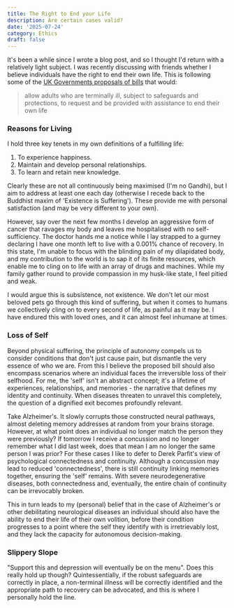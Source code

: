 ```yaml
---
title: The Right to End your Life
description: Are certain cases valid?
date: '2025-07-24'
category: Ethics
draft: false
---
```


It's been a while since I wrote a blog post, and so I thought I'd return with a relatively light subject. I was recently
discussing with friends whether I believe individuals have the right to end their own life. This is following some of
the [UK Governments proposals of bills](https://commonslibrary.parliament.uk/research-briefings/cbp-10123/) that would:

> allow adults who are terminally ill, subject to safeguards and protections, to request and be provided with assistance to end their own life

### Reasons for Living

I hold three key tenets in my own definitions of a fulfilling life:
1. To experience happiness.
2. Maintain and develop personal relationships.
3. To learn and retain new knowledge.

Clearly these are not all continuously being maximised (I'm no Gandhi), but I aim to address at least one each day (otherwise I recede back
to the Buddhist maxim of 'Existence is Suffering'). These provide me with personal satisfaction (and may be very different to your own).

However, say over the next few months I develop an aggressive form of cancer that ravages my body and leaves me hospitalised
with no self-sufficiency. The doctor hands me a notice while I lay strapped to a gurney declaring I have one month left
to live with a 0.001% chance of recovery. In this state, I'm unable to focus with the blinding pain of my dilapidated body,
and my contribution to the world is to sap it of its finite resources, which enable me to cling on to life with an array of drugs and machines.
While my family gather round to provide compassion in my husk-like state, I feel pitied and weak.

I would argue this is subsistence, not existence. We don't let our most beloved pets go through this kind of suffering, but when it comes to humans we collectively cling on to every second of life,
as painful as it may be. I have endured this with loved ones, and it can almost feel inhumane at times.

### Loss of Self

Beyond physical suffering, the principle of autonomy compels us to consider conditions that don't just cause pain, but dismantle the very essence
of who we are. From this I believe the proposed bill should also encompass scenarios where an individual faces the irreversible loss of their selfhood.
For me, the 'self' isn't an abstract concept; it's a lifetime of experiences, relationships, and memories - the narrative that defines my
identity and continuity. When diseases threaten to unravel this completely, the question of a dignified exit becomes profoundly relevant.

Take Alzheimer's. It slowly corrupts those constructed neural pathways, almost deleting memory addresses at random from your brains storage.
However, at what point does an individual no longer match the person they were previously? If tomorrow I receive a concussion and no longer remember what
I did last week, does that mean I am no longer the same person I was prior? For these cases I like to defer to Derek Parfit's view of psychological
connectedness and continuity. Although a concussion may lead to reduced 'connectedness', there is still continuity linking memories together, ensuring the 'self' remains.
With severe neurodegenerative diseases, both connectedness and, eventually, the entire chain of continuity can be irrevocably broken.

This in turn leads to my (personal) belief that in the case of Alzheimer's or other debilitating neurological diseases
an individual should also have the ability to end their life of their own volition, before their condition progresses to a point where the self
they identify with is irretrievably lost, and they lack the capacity for autonomous decision-making.

### Slippery Slope

"Support this and depression will eventually be on the menu". Does this really hold up though? Quintessentially, if the
robust safeguards are correctly in place, a non-terminal illness will be correctly identified and the appropriate path to recovery
can be advocated, and this is where I personally hold the line.
